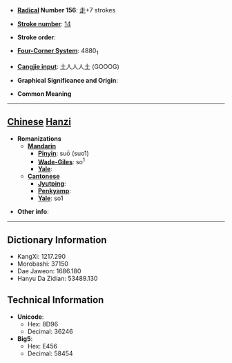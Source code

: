 * '''[[Wiktionary:Chinese radical index| Radical]] Number 156''': [[Wiktionary:Chinese radical index 走|走]]+7 strokes

* '''[[Wiktionary:Chinese total strokes index|Stroke number]]''': [[Wiktionary:Chinese total strokes index 14|14]]

* '''Stroke order''': 

* '''[[Wiktionary:Chinese four corner index|Four-Corner System]]''': 4880<sub>1</sub>

* '''[[Wiktionary:Chinese Cangjie index|Cangjie input]]''': 土人人人土 (GOOOG)

* '''Graphical Significance and Origin''': 

* '''Common Meaning'''

----

== [[Chinese]] [[Hanzi]] ==

* '''Romanizations'''
** '''[[Mandarin]]'''
*** '''[[Pinyin]]''': suō (suo1)
*** '''[[Wade-Giles]]''': so<sup>1</sup>
*** '''[[Yale]]''': 
** '''[[Cantonese]]'''
*** '''[[Jyutping]]''':
*** '''[[Penkyamp]]''': 
*** '''[[Yale]]''': so1

* '''Other info''': 

----

== Dictionary Information ==

* KangXi: 1217.290
* Morobashi: 37150
* Dae Jaweon: 1686.180
* Hanyu Da Zidian: 53489.130

== Technical Information ==

* '''Unicode''':
** Hex: 8D96
** Decimal: 36246
* '''Big5''':
** Hex: E456
** Decimal: 58454